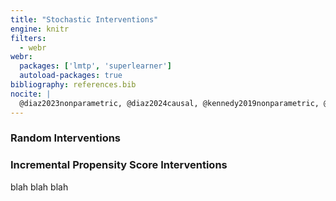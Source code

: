 ```yaml
---
title: "Stochastic Interventions"
engine: knitr
filters:
  - webr
webr:
  packages: ['lmtp', 'superlearner']
  autoload-packages: true
bibliography: references.bib
nocite: |
  @diaz2023nonparametric, @diaz2024causal, @kennedy2019nonparametric, @wen2023intervention
---
```


### Random Interventions

### Incremental Propensity Score Interventions

blah blah blah

